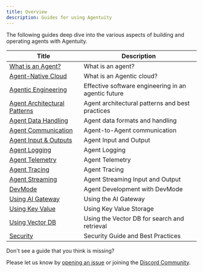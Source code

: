 ```yaml
---
title: Overview
description: Guides for using Agentuity
---
```


The following guides deep dive into the various aspects of building and operating agents with Agentuity.

| Title | Description |
|-------|-------------|
| [What is an Agent?](/Guides/what-is-an-agent) | What is an agent? |
| [Agent-Native Cloud](/Guides/agent-native-cloud) | What is an Agentic cloud? |
| [Agentic Engineering](/Guides/agent-engineering) | Effective software engineering in an agentic future |
| [Agent Architectural Patterns](/Guides/agent-patterns) | Agent architectural patterns and best practices |
| [Agent Data Handling](/Guides/agent-data-handling) | Agent data formats and handling |
| [Agent Communication](/Guides/agent-communication) | Agent-to-Agent communication |
| [Agent Input & Outputs](/Guides/agent-io) | Agent Input and Output |
| [Agent Logging](/Guides/agent-logging) | Agent Logging |
| [Agent Telemetry](/Guides/agent-telemetry) | Agent Telemetry |
| [Agent Tracing](/Guides/agent-tracing) | Agent Tracing |
| [Agent Streaming](/Guides/agent-streaming) | Agent Streaming Input and Output |
| [DevMode](/Guides/devmode) | Agent Development with DevMode |
| [Using AI Gateway](/Guides/ai-gateway) | Using the AI Gateway |
| [Using Key Value](/Guides/key-value) | Using Key Value Storage |
| [Using Vector DB](/Guides/vector-db) | Using the Vector DB for search and retrieval |
| [Security](/Guides/security) | Security Guide and Best Practices |

<Callout type="info">
Don't see a guide that you think is missing?

Please let us know by [opening an issue](https://github.com/agentuity/docs/issues/new) or joining the [Discord Community](https://discord.gg/agentuity).
</Callout>